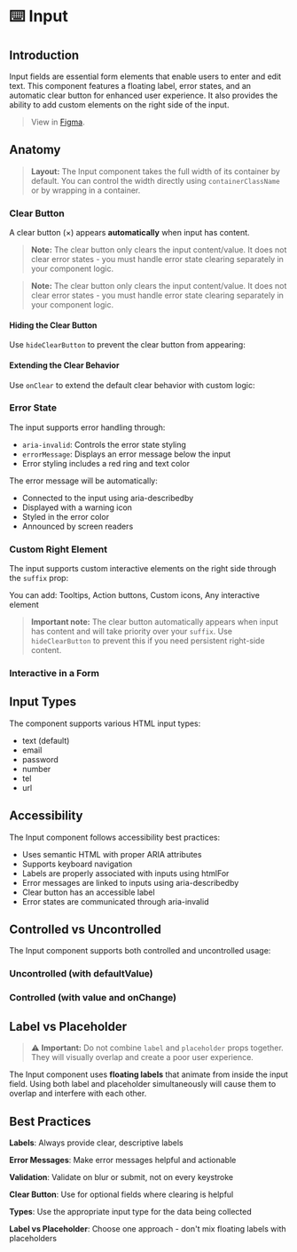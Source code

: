 
<Meta title="Components/Input/Docs" of={InputStories} />

# ⌨️ Input

## Introduction

Input fields are essential form elements that enable users to enter and edit text. This component features a floating label, error states, and an automatic clear button for enhanced user experience.
It also provides the ability to add custom elements on the right side of the input.

> View in [Figma](https://www.figma.com/design/JxaLVMTWirCpU0rsbZ30k7/2.-Components-Library?node-id=6375-6974&m=dev).

## Anatomy

<Canvas of={InputStories.Default} />
<Controls of={InputStories.Default} />

> **Layout:** The Input component takes the full width of its container by default. You can control the width directly using `containerClassName` or by wrapping in a container.

### Clear Button

A clear button (×) appears **automatically** when input has content.

> **Note:** The clear button only clears the input content/value. It does not clear error states - you must handle error state clearing separately in your component logic.

<Canvas of={InputStories.WithContent} />

> **Note:** The clear button only clears the input content/value. It does not clear error states - you must handle error state clearing separately in your component logic.

#### **Hiding the Clear Button**

Use `hideClearButton` to prevent the clear button from appearing:

<Canvas of={InputStories.HiddenClearButton} />

#### **Extending the Clear Behavior**

Use `onClear` to extend the default clear behavior with custom logic:

<Canvas of={InputStories.ExtendedClearBehavior} />

### Error State

The input supports error handling through:

- `aria-invalid`: Controls the error state styling
- `errorMessage`: Displays an error message below the input
- Error styling includes a red ring and text color

<Canvas of={InputStories.WithError} />

The error message will be automatically:

- Connected to the input using aria-describedby
- Displayed with a warning icon
- Styled in the error color
- Announced by screen readers

### Custom Right Element

The input supports custom interactive elements on the right side through the `suffix` prop:

<Canvas of={InputStories.WithCustomElement} />

You can add: Tooltips, Action buttons, Custom icons, Any interactive element

> **Important note:** The clear button automatically appears when input has content and will take priority over your `suffix`. Use `hideClearButton` to prevent this if you need persistent right-side content.

### Interactive in a Form

<Canvas of={InputStories.Interactive} />

## Input Types

The component supports various HTML input types:

- text (default)
- email
- password
- number
- tel
- url

## Accessibility

The Input component follows accessibility best practices:

- Uses semantic HTML with proper ARIA attributes
- Supports keyboard navigation
- Labels are properly associated with inputs using htmlFor
- Error messages are linked to inputs using aria-describedby
- Clear button has an accessible label
- Error states are communicated through aria-invalid

## Controlled vs Uncontrolled

The Input component supports both controlled and uncontrolled usage:

### Uncontrolled (with defaultValue)

<Canvas of={InputStories.UncontrolledInputExample} />

### Controlled (with value and onChange)

<Canvas of={InputStories.ControlledInputExample} />

## Label vs Placeholder

> ⚠️ **Important:** Do not combine `label` and `placeholder` props together. They will visually overlap and create a poor user experience.

The Input component uses **floating labels** that animate from inside the input field. Using both label and placeholder simultaneously will cause them to overlap and interfere with each other.

## Best Practices

**Labels**: Always provide clear, descriptive labels

**Error Messages**: Make error messages helpful and actionable

**Validation**: Validate on blur or submit, not on every keystroke

**Clear Button**: Use for optional fields where clearing is helpful

**Types**: Use the appropriate input type for the data being collected

**Label vs Placeholder**: Choose one approach - don't mix floating labels with placeholders
